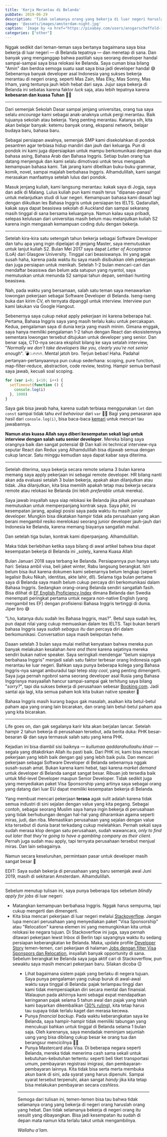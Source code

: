 ```yaml
---
title: 'Kerja Merantau di Belanda'
pubDate: 2019-06-29
description: 'Tidak selamanya orang yang bekerja di luar negeri haruslah orang yang hebat. Dan tidak selamanya bekerja di luar negeri itu sesulit yang dibayangkan'
image: '@assets/images/amsterdam-night.jpg'
caption: 'Image by <a href="https://pixabay.com/users/ansgarscheffold-12599326/?utm_source=link-attribution&amp;utm_medium=referral&amp;utm_campaign=image&amp;utm_content=4230946">Ansgar Scheffold</a> from <a href="https://pixabay.com/?utm_source=link-attribution&amp;utm_medium=referral&amp;utm_campaign=image&amp;utm_content=4230946">Pixabay</a>'
categories: ["other"]
---
```


Nggak sedikit dari teman-teman saya bertanya bagaimana saya bisa bekerja di luar negeri &mdash; di Belanda tepatnya &mdash; dan menetap di sana. Dan banyak yang menganggap bahwa pastilah saya seorang developer handal sampai-sampai saya bisa relokasi ke Belanda. Saya cuman bisa bilang "Amin" dan berdoa semoga suatu saat saya bisa jadi developer handal 😅 Sebenarnya banyak developer asal Indonesia yang sukses bekerja merantau di negeri orang, seperti Mas Zain, Mas Elky, Mas Sonny, Mas Irham, yang tentunya jauh lebih hebat dari saya. Jujur saya bekerja di Belanda ini sebatas karena faktor _luck_ saja, atau lebih tepatnya karena **kebesaran dan kuasa Tuhan** 🙏🏻

---

Dari semenjak Sekolah Dasar sampai jenjang universitas, orang tua saya selalu _encourage_ kami sebagai anak-anaknya untuk pergi merantau. Baik tujuanya sekolah atau bekerja. Yang penting merantau. Katanya sih, kita akan belajar banyak: ketemu banyak orang, ekspansi network, belajar budaya baru, bahasa baru.

Sebagai persiapan awalnya, semenjak SMP kami disekolahkan di pondok pesantren agar terbiasa hidup mandiri dan jauh dari keluarga. Pun di pondok ini kami juga dipersiapkan untuk mampu berkomunikasi dengan dua bahasa asing, Bahasa Arab dan Bahasa Inggris. Setiap bulan orang tua datang menjenguk dan kami selalu dimotivasi untuk terus mengasah kemampuan bahasa kami. Tak jarang kami dibelikan buku-buku grammar, komik, novel, sampai majalah berbahasa Inggris.  Alhamdulillah, kami sangat merasakan manfaatnya setelah lulus dari pondok.

Masuk jenjang kuliah, kami langsung merantau: kakak saya di Jogja, saya dan adik di Malang. Lulus kuliah pun kami masih terus "dipanas-panasi" untuk melanjutkan studi di luar negeri. Kemampuan bahasa kami diasah lagi dengan diikutkan les Bahasa Inggris untuk persiapan tes IELTS. Qadarullah, kakak saya dapat beasiswa sekolah di Auckland dan sampai sekarang masih tinggal di sana bersama keluarganya. Namun kalau saya pribadi, selepas kelulusan dari universitas masih belum mau melanjutkan kuliah S2 karena ingin mengasah kemampuan coding dulu dengan bekerja.

---

Setelah kira-kira satu setengah tahun bekerja sebagai Software Developer dan tahu apa yang ingin dipelajari di jenjang Master, saya memutuskan untuk lanjut kuliah S2. Bulan Mei 2017 saya dapat _Letter of Acceptance_ (LoA) dari Glasgow University. Tinggal cari beasiswanya. Ini yang agak susah haha, karena pada waktu itu saya masih disibukkan oleh pekerjaan dan juga persiapan untuk menikah. Setelah 1-2 bulan mencari-cari dan mendaftar beasiswa dan belum ada satupun yang nyantol, saya memutuskan untuk menunda S2 sampai tahun depan, sembari hunting beasiswa.

Nah, pada waktu yang bersamaan, salah satu teman saya menawarkan lowongan pekerjaan sebagai Software Developer di Belanda. Iseng-iseng buka dan kirim CV, eh ternyata dipanggil untuk interview. Interview pun kami lakukan via Google Hangout.

Sebenernya saya cukup nekat apply pekerjaan ini karena beberapa hal. Pertama, Bahasa Inggris saya yang masih terlalu kaku untuk percakapan. Kedua, pengalaman saya di dunia kerja yang masih minim. Gimana enggak, saya hanya memiliki pengalaman 1-2 tahun dengan React dan ekosistemnya sementara lowongan tersebut ditujukan untuk developer yang senior. Dan benar saja, CTO-nya secara eksplisit bilang ke saya setalah interview, "_Normally we don't take developers like you, clearly you're not senior enough_". 💣💥🔥🔥🔥. Mental jatoh bro. Terjun bebas! Haha. Padahal pertanyan-pertanyaannya pun cukup sederhana: scoping, pure function, map-filter-reduce, abstraction, code review, testing. Hampir semua berhasil saya jawab, kecuali soal scoping.

```js title="soal-scoping.js"
for (var i=0; i<10; i++) {
  setTimeout(function () {
    console.log(i)
  }, 1000)
}
```

Saya gak bisa jawab haha, karena sudah terbiasa menggunakan `let` dan `const` sampai tidak tahu _evil behaviour_ dari `var` 🤦🏻‍ Bagi yang penasaran apa hasil dari `console.log(i)`, bisa baca-baca [kemari](https://wsvincent.com/javascript-closure-settimeout-for-loop/) untuk mencari tau jawabannya.

**Namun atas kuasa Allah saya diberi kesempatan sekali lagi untuk interview dengan salah satu senior developer**. Mereka bilang saya orangnya baik dan sangat potensial 😅 Dan kali ini technical interview-nya seputar React dan Redux yang Alhamdulillah bisa dijawab semua dengan cukup lancar. Satu minggu kemudian saya dapat kabar saya diterima.

---

Setelah diterima, saya bekerja secara remote selama 3 bulan karena memang saya apply pekerjaan ini sebagai remote developer. HR bilang nanti akan ada evaluasi setalah 3 bulan bekerja, apakah akan dilanjutkan atau tidak. Jika dilanjutkan, kita bisa memilih apakah tetap mau bekerja secara remote atau relokasi ke Belanda (ini lebih _preferable_ untuk mereka).

Saya jawab insyallah saya siap relokasi ke Belanda jika pihak perusahaan memutuskan untuk memperpanjang kontrak saya. Saya pikir, ini kesempatan jarang, apalagi posisi saya pada waktu itu masih junior developer. Mungkin bisa dikatakan hampir tidak ada perusahaan yang akan berani mengambil resiko merelokasi seorang junior developer jauh-jauh dari Indonesia ke Belanda, karena memang biayanya sangatlah mahal.

Dan setelah tiga bulan, kontrak kami diperpanjang. Alhamdulillah.

<Callout type="info">
  Maka tidak berlebihan ketika saya bilang di awal artikel bahwa bisa dapat kesempatan bekerja di Belanda ini _solely_ karena Kuasa Allah
</Callout>

Bulan Januari 2018 saya terbang ke Belanda. Persiapannya pun hanya satu hari: Selasa ambil visa, beli jaket winter, Rabu langsung berangkat. Istri belum bisa ikut karena dokumen kami sebenarnya belum lengkap (seperti legalisir Buku Nikah, identitas, akte lahir, dll). Selama tiga bulan pertama saya di Belanda saya masih belum cukup percaya diri berkomunikasi dalam Bahasa Inggris. Sedangkan orang-orang Belanda sendiri sangatlah fasih. Bisa dilihat di [EF English Proficiency Index](https://en.wikipedia.org/wiki/EF_English_Proficiency_Index) dimana Belanda dan Swedia menempati peringkat pertama untuk negara non-native English (yang mengambil tes EF) dengan profisiensi Bahasa Inggris tertinggi di dunia. Jiper bro 😅

"Lho, katanya dulu sudah les Bahasa Inggris, mas?". Betul saya sudah les, pun dapat nilai yang cukup memuaskan dalam tes IELTS. Tapi bukan berarti bahasa Inggris saya _sudah sebagus itu_ dan percaya diri dalam berkomunikasi. Conversation saya masih belepotan hehe.

Daaan setelah 3 bulan saya mulai melihat kenyataan bahwa mereka pun banyak melakukan kesalahan _here and there_ karena sejatinya mereka sendiri  bukan native speaker. Saya seringkali mendengar "belum siapnya berbahasa Inggris" menjadi salah satu faktor terbesar orang Indonesia ogah merantau ke luar negeri. Bahkan saya punya beberapa kolega yang Bahasa Inggris-nya sangat amburadul tapi tetep _stay cool_, yang penting dimengerti. Saya juga pernah ngobrol sama seorang developer asal Rusia yang Bahasa Inggrisnya masyaallah hancur sampai-sampai gak terhitung saya bilang "_sorry?_", tapi dia sukses bekerja di perusahaan sebesar [Booking.com](https://www.booking.com/). Jadi santai aja lagi, kita semua paham kok kita bukan native speaker 🙂

<Callout type="success">
  Bahasa Inggris masih kurang bagus gak masalah, asalkan kita betul-betul paham apa yang orang lain bicarakan, dan orang lain betul-betul paham apa yang kita bicarakan.
</Callout>

---

Life goes on, dan gak segalanya karir kita akan berjalan lancar. Setelah hampir 2 tahun bekerja di perusahaan tersebut, ada berita duka: PHK besar-besaran 😆 dan saya termasuk salah satu yang kena PHK.

Kejadian ini bisa diambil sisi baiknya &mdash; _kullumaa qaddarahullaahu khair_ &mdash; segala yang ditakdirkan Allah itu pasti baik. Dari PHK ini, kami bisa mencari pekerjaan yang lebih baik dengan gaji yang lebih baik pula. Dan mencari pekerjaan sebagai Software Developer di Belanda sebenarnya nggak susah-susah amat. Bukan karena kami hebat, tapi karena _market demand_ untuk developer di Belanda sangat sangat besar. Ribuan job tersedia baik untuk Mid-level Developer maupun Senior Developer. Tidak sedikit juga yang menyediakan paket Visa Sponsorship yang artinya saya sebagai orang yang datang dari luar EU dapat memiliki kesempatan bekerja di Belanda.

Yang membuat mencari pekerjaan **terasa** agak sulit adalah karena tidak semua industri di sini sejalan dengan value yang kita pegang. Sebagai contoh, sebagai seorang Muslim saya hanya ingin bekerja di perusahaan yang tidak berhubungan dengan hal-hal yang diharamkan agama seperti miras, judi, dan riba. Memastikan perusahaan yang sejalan dengan value kita tersebut di dunia barat terkadang cukup melelahkan. Pernah sekali saya sudah merasa klop dengan satu perusahaan, sudah wawancara, _only to find out later that they're going to have a gambling company as their client_. Pernah juga sudah mau apply, tapi ternyata perusahaan tersebut menjual miras. Dan lain sebagainya.

Namun secara keseluruhan, permintaan pasar untuk developer masih sangat besar 🙂

EDIT: Saya sudah bekerja di perusahaan yang baru semenjak awal Juni 2019, masih di sekitaran Amsterdam. Alhamdulillah.

---

Sebelum menutup tulisan ini, saya punya beberapa tips sebelum _blindly apply for jobs_ di luar negeri:

- Matangkan kemampuan berbahasa Inggris. Nggak harus sempurna, tapi cukup mengerti dan dimengerti.
- Kita bisa mencari pekerjaan di luar negeri melalui [Stackoverflow](https://stackoverflow.com/). Jangan lupa mencari perusahaan yang menyediakan paket "Visa Sponsorship" atau "Relocation" karena elemen ini yang memungkinkan kita untuk relokasi ke negara tujuan. Di Stackoverflow ini juga, saya pernah ditawari pekerjaan lewst Inbox di Berlin tapi sayangnya waktu itu sedang persiapan keberangkatan ke Belanda. Maka, update profile [Developer Story](https://stackoverflow.com/users/story/3956497) temen-temen, cari pekerjaan di halaman [Jobs dengan filter Visa Sponspors dan Relocation](https://stackoverflow.com/jobs?v=true&t=true), insyallah banyak opportunity di sana. Sebelum berangkat ke Belanda saya juga aktif cari di Stackoverflow, pun sewaktu saya masih mencari pekerjaan baru. Silakan dicoba 😉

<Figure src="@assets/images/stackoverflow-joboffer.png" alt="joboffer" caption="Contoh job offer di Stackoverflow" width={60} />

- Lihat bagaimana sistem pajak yang berlaku di negera tujuan. Saya punya pengalaman yang cukup buruk di awal-awal waktu saya tinggal di Belanda: pajak terlampau tinggi dan kami tidak mempersiapkan diri secara mental dan finansial. Walaupun pada akhirnya kami sebagai expat mendapatkan keringanan pajak selama 5 tahun awal dan pajak yang telah kami bayarkan dikembalikan ([30% ruling](https://www.iamsterdam.com/en/living/take-care-of-official-matters/highly-skilled-migrants/thirty-percent-ruling)), kita tetap harus tau supaya tidak terlalu kaget dan merasa kecewa.
- Punya _financial backup_. Pada waktu keberangkatan saya ke Belanda, saya hampir-hampir tidak memiliki tabungan yang mencukupi bahkan untuk tinggal di Belanda selama 1 bulan saja. Oleh karenanya, saya mendadak meminjam sejumlah uang yang bisa dibilang cukup besar ke orang tua dan berangsur mencicilnya 🤦🏻
- Punya Mastercard atau Visa. Di beberapa negara seperti Belanda, mereka tidak menerima cash sama sekali untuk kebutuhan-kebutuhan tertentu: seperti beli tiket transportasi umum, pembayaran registrasi imigrasi, dan pembayaran-pembayaran lainnya. Kita tidak bisa serta merta membuka akun bank di sini, ada syarat yang harus dipenuhi. Sampai syarat tersebut terpenuhi, akan sangat _handy_ jika kita tetap bisa melakukan pembayaran secara _cashless_.

---

Semoga dari tulisan ini, temen-temen bisa tau bahwa tidak selamanya orang yang bekerja di negeri orang haruslah orang yang hebat. Dan tidak selamanya bekerja di negeri orang itu sesulit yang dibayangkan. Bisa jadi kesempatan itu sudah di depan mata namun kita terlalu takut untuk mengambilnya.

_Wallahu a'lam_.
